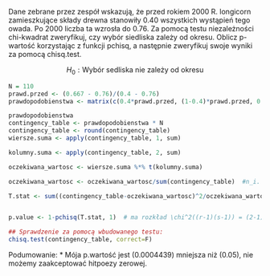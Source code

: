 Dane zebrane przez zespół wskazują, że przed rokiem 2000 R. longicorn zamieszkujące składy drewna stanowiły 0.40 wszystkich wystąpień tego owada. Po 2000 liczba ta wzrosła do 0.76.
Za pomocą testu niezależności chi-kwadrat zweryfikuj, czy wybór siedliska zależy od okresu.
Oblicz p-wartość korzystając z funkcji pchisq, a następnie zweryfikuj swoje wyniki za pomocą chisq.test.


$$
H_0: \text{Wybór sedliska nie zależy od okresu}
$$
```r
N = 110
prawd.przed <- (0.667 - 0.76)/(0.4 - 0.76)
prawdopodobienstwa <- matrix(c(0.4*prawd.przed, (1-0.4)*prawd.przed, 0.76*(1-prawd.przed), (1-0.76)*(1-prawd.przed)), ncol=2)

prawdopodobienstwa
contingency_table <- prawdopodobienstwa * N
contingency_table <- round(contingency_table) 
wiersze.suma <- apply(contingency_table, 1, sum)

kolumny.suma <- apply(contingency_table, 2, sum)

oczekiwana_wartosc <- wiersze.suma %*% t(kolumny.suma) 

oczekiwana_wartosc <- oczekiwana_wartosc/sum(contingency_table)  #n_i. n_.j / N

T.stat <- sum((contingency_table-oczekiwana_wartosc)^2/oczekiwana_wartosc)


p.value <- 1-pchisq(T.stat, 1)  # ma rozkład \chi^2((r-1)(s-1)) = (2-1)*(2-1) = 1

## Sprawdzenie za pomocą wbudowanego testu:
chisq.test(contingency_table, correct=F)
```

Podumowanie:
* Mója p.wartość jest (0.0004439) mniejsza niż (0.05), nie możemy zaakceptować hitpoezy zerowej. 